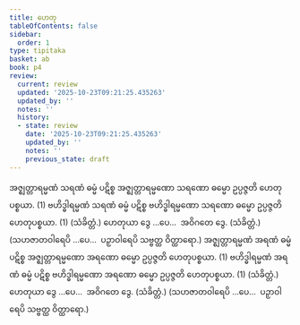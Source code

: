 ```yaml
---
title: ဟေတု
tableOfContents: false
sidebar:
  order: 1
type: tipitaka
basket: ab
book: p4
review:
  current: review
  updated: '2025-10-23T09:21:25.435263'
  updated_by: ''
  notes: ''
  history:
  - state: review
    date: '2025-10-23T09:21:25.435263'
    updated_by: ''
    notes: ''
    previous_state: draft
---
```



<ReviewStatus review={frontmatter.review} showDetails={true} />

<HypothesisAnnotation frontmatter={frontmatter} />

<DynamicBreadcrumb />

<Division number="66" book="p4" e="ch" v="39" p="618">

<Paragraph number="1911" book="p4">
အဇ္ဈတ္တာရမ္မဏံ သရဏံ ဓမ္မံ ပဋိစ္စ အဇ္ဈတ္တာရမ္မဏော သရဏော ဓမ္မော ဥပ္ပဇ္ဇတိ ဟေတုပစ္စယာ. (1)
</Paragraph>

<Paragraph number="1912" book="p4">
ဗဟိဒ္ဓါရမ္မဏံ သရဏံ ဓမ္မံ ပဋိစ္စ ဗဟိဒ္ဓါရမ္မဏော သရဏော ဓမ္မော ဥပ္ပဇ္ဇတိ ဟေတုပစ္စယာ. (1) (သံခိတ္တံ.)
</Paragraph>

<Paragraph number="1913" book="p4">
ဟေတုယာ ဒွေ …ပေ…  အဝိဂတေ ဒွေ. (သံခိတ္တံ.)
</Paragraph>

<Paragraph number="1914" book="p4">
(သဟဇာတဝါရေပိ …ပေ…  ပဉှာဝါရေပိ သဗ္ဗတ္ထ ဝိတ္ထာရော.)
</Paragraph>

</Division>
<Division number="67" book="p4" e="ch" v="39" p="618">

<Paragraph number="1915" book="p4">
အဇ္ဈတ္တာရမ္မဏံ အရဏံ ဓမ္မံ ပဋိစ္စ အဇ္ဈတ္တာရမ္မဏော အရဏော ဓမ္မော ဥပ္ပဇ္ဇတိ ဟေတုပစ္စယာ. (1)
</Paragraph>

<Paragraph number="1916" book="p4">
ဗဟိဒ္ဓါရမ္မဏံ အရဏံ ဓမ္မံ ပဋိစ္စ ဗဟိဒ္ဓါရမ္မဏော အရဏော ဓမ္မော ဥပ္ပဇ္ဇတိ ဟေတုပစ္စယာ. (1) (သံခိတ္တံ.)
</Paragraph>

<Paragraph number="1917" book="p4">
ဟေတုယာ ဒွေ …ပေ…  အဝိဂတေ ဒွေ. (သံခိတ္တံ.)
</Paragraph>

<Paragraph number="1918" book="p4">
(သဟဇာတဝါရေပိ …ပေ…  ပဉှာဝါရေပိ သဗ္ဗတ္ထ ဝိတ္ထာရော.)
</Paragraph>
</Division>